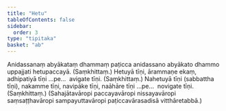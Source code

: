 ```yaml
---
title: "Hetu"
tableOfContents: false
sidebar:
  order: 3
type: "tipitaka"
basket: "ab"
---
```



<DynamicBreadcrumb />

<Division number="19">

<Paragraph number="1503">
Anidassanaṃ abyākataṃ dhammaṃ paṭicca anidassano abyākato dhammo uppajjati hetupaccayā. (Saṃkhittaṃ.)
</Paragraph>

</Division>
<Division number="20">

<Paragraph number="1504">
Hetuyā tīṇi, ārammaṇe ekaṃ, adhipatiyā tīṇi …pe…  avigate tīṇi. (Saṃkhittaṃ.)
</Paragraph>

<Paragraph number="1505">
Nahetuyā tīṇi (sabbattha tīṇi), nakamme tīṇi, navipāke tīṇi, naāhāre tīṇi …pe…  novigate tīṇi. (Saṃkhittaṃ.)
</Paragraph>

<Paragraph number="1506">
(Sahajātavāropi paccayavāropi nissayavāropi saṃsaṭṭhavāropi sampayuttavāropi paṭiccavārasadisā vitthāretabbā.)
</Paragraph>
</Division>
